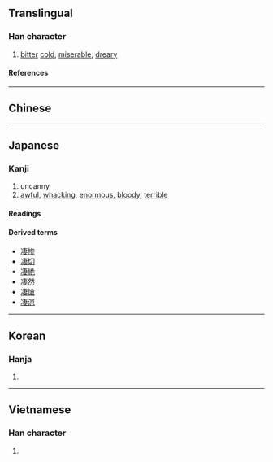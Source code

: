 {{also|淒|悽}}
{{character info}}
==Translingual==

===Han character===
{{Han char|rn=15|rad=冫|as=08|sn=10|four=35144|canj=IMJLV|ids=⿰冫妻}}

# [[bitter]] [[cold]], [[miserable]], [[dreary]]

====References====
{{Han ref|kx=0132.330|dkj=01657|dj=0296.220|hdz=10299.010|uh=51C4}}

----

==Chinese==
{{zh-see|淒}}

----

==Japanese==

===Kanji===
{{ja-kanji|grade=|rs=冫08}}

# uncanny
# [[awful]], [[whacking]], [[enormous]], [[bloody]], [[terrible]]

====Readings====
{{ja-readings
|goon=さい
|kanon=せい
|kun=さむ-い, すさ-まじ.い, すご-い, すご-み, すご-む
}}

====Derived terms====
* [[凄惨]]
* [[凄切]]
* [[凄絶]]
* [[凄然]]
* [[凄愴]]
* [[凄涼]]

----

==Korean==

===Hanja===
{{ko-hanja|처}}

# {{rfdef|ko|sort=冫08}}

----

==Vietnamese==

===Han character===
{{vi-readings|reading=[[thê]]|rs=冫08}}

# {{rfdef|vi|sort=冫08}}